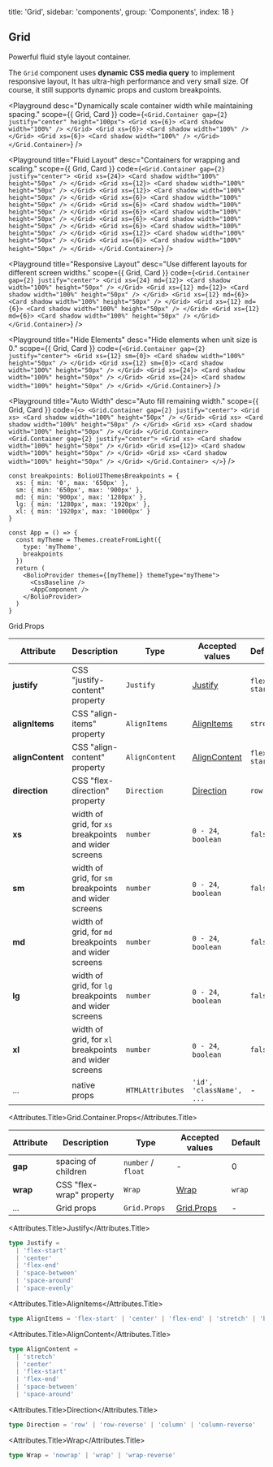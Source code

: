 
  title: 'Grid',
  sidebar: 'components',
  group: 'Components',
  index: 18
}

## Grid

Powerful fluid style layout container.

The `Grid` component uses **dynamic CSS media query** to implement responsive layout, It has ultra-high performance
and very small size. Of course, it still supports dynamic props and custom breakpoints.

<Playground
  desc="Dynamically scale container width while maintaining spacing."
  scope={{ Grid, Card }}
  code={`
<Grid.Container gap={2} justify="center" height="100px">
  <Grid xs={6}>
    <Card shadow width="100%" />
  </Grid>
  <Grid xs={6}>
    <Card shadow width="100%" />
  </Grid>
  <Grid xs={6}>
    <Card shadow width="100%" />
  </Grid>
</Grid.Container>
`}
/>

<Playground
  title="Fluid Layout"
  desc="Containers for wrapping and scaling."
  scope={{ Grid, Card }}
  code={`
<Grid.Container gap={2} justify="center">
  <Grid xs={24}>
    <Card shadow width="100%" height="50px" />
  </Grid>
  <Grid xs={12}>
    <Card shadow width="100%" height="50px" />
  </Grid>
  <Grid xs={12}>
    <Card shadow width="100%" height="50px" />
  </Grid>
  <Grid xs={6}>
    <Card shadow width="100%" height="50px" />
  </Grid>
  <Grid xs={6}>
    <Card shadow width="100%" height="50px" />
  </Grid>
  <Grid xs={6}>
    <Card shadow width="100%" height="50px" />
  </Grid>
  <Grid xs={6}>
    <Card shadow width="100%" height="50px" />
  </Grid>
  <Grid xs={6}>
    <Card shadow width="100%" height="50px" />
  </Grid>
  <Grid xs={12}>
    <Card shadow width="100%" height="50px" />
  </Grid>
  <Grid xs={6}>
    <Card shadow width="100%" height="50px" />
  </Grid>
</Grid.Container>
`}
/>

<Playground
  title="Responsive Layout"
  desc="Use different layouts for different screen widths."
  scope={{ Grid, Card }}
  code={`
<Grid.Container gap={2} justify="center">
  <Grid xs={24} md={12}>
    <Card shadow width="100%" height="50px" />
  </Grid>
  <Grid xs={12} md={12}>
    <Card shadow width="100%" height="50px" />
  </Grid>
  <Grid xs={12} md={6}>
    <Card shadow width="100%" height="50px" />
  </Grid>
  <Grid xs={12} md={6}>
    <Card shadow width="100%" height="50px" />
  </Grid>
  <Grid xs={12} md={6}>
    <Card shadow width="100%" height="50px" />
  </Grid>
</Grid.Container>
`}
/>

<Playground
  title="Hide Elements"
  desc="Hide elements when unit size is 0."
  scope={{ Grid, Card }}
  code={`
<Grid.Container gap={2} justify="center">
  <Grid xs={12} sm={0}>
    <Card shadow width="100%" height="50px" />
  </Grid>
  <Grid xs={12} sm={0}>
    <Card shadow width="100%" height="50px" />
  </Grid>
  <Grid xs={24}>
    <Card shadow width="100%" height="50px" />
  </Grid>
  <Grid xs={24}>
    <Card shadow width="100%" height="50px" />
  </Grid>
</Grid.Container>
`}
/>

<Playground
  title="Auto Width"
  desc="Auto fill remaining width."
  scope={{ Grid, Card }}
  code={`
<>
  <Grid.Container gap={2} justify="center">
    <Grid xs>
      <Card shadow width="100%" height="50px" />
    </Grid>
    <Grid xs>
      <Card shadow width="100%" height="50px" />
    </Grid>
    <Grid xs>
      <Card shadow width="100%" height="50px" />
    </Grid>
  </Grid.Container>
  <Grid.Container gap={2} justify="center">
    <Grid xs>
      <Card shadow width="100%" height="50px" />
    </Grid>
    <Grid xs={12}>
      <Card shadow width="100%" height="50px" />
    </Grid>
    <Grid xs>
      <Card shadow width="100%" height="50px" />
    </Grid>
  </Grid.Container>
</>
`}
/>

<PlaygroundTitle
  title="Custom Breakpoints"
  desc="Override the default breakpoints of the `@bolio-ui/core`."
/>

```tsx
const breakpoints: BolioUIThemesBreakpoints = {
  xs: { min: '0', max: '650px' },
  sm: { min: '650px', max: '900px' },
  md: { min: '900px', max: '1280px' },
  lg: { min: '1280px', max: '1920px' },
  xl: { min: '1920px', max: '10000px' }
}

const App = () => {
  const myTheme = Themes.createFromLight({
    type: 'myTheme',
    breakpoints
  })
  return (
    <BolioProvider themes={[myTheme]} themeType="myTheme">
      <CssBaseline />
      <AppComponent />
    </BolioProvider>
  )
}
```

<Attributes edit="/pages/docs/components/grid.mdx">
<Attributes.Title>Grid.Props</Attributes.Title>

| Attribute        | Description                                           | Type             | Accepted values               | Default      |
| ---------------- | ----------------------------------------------------- | ---------------- | ----------------------------- | ------------ |
| **justify**      | CSS "justify-content" property                        | `Justify`        | [Justify](#justify)           | `flex-start` |
| **alignItems**   | CSS "align-items" property                            | `AlignItems`     | [AlignItems](#alignitems)     | `stretch`    |
| **alignContent** | CSS "align-content" property                          | `AlignContent`   | [AlignContent](#aligncontent) | `flex-start` |
| **direction**    | CSS "flex-direction" property                         | `Direction`      | [Direction](#direction)       | `row`        |
| **xs**           | width of grid, for `xs` breakpoints and wider screens | `number`         | `0 - 24`, `boolean`           | `false`      |
| **sm**           | width of grid, for `sm` breakpoints and wider screens | `number`         | `0 - 24`, `boolean`           | `false`      |
| **md**           | width of grid, for `md` breakpoints and wider screens | `number`         | `0 - 24`, `boolean`           | `false`      |
| **lg**           | width of grid, for `lg` breakpoints and wider screens | `number`         | `0 - 24`, `boolean`           | `false`      |
| **xl**           | width of grid, for `xl` breakpoints and wider screens | `number`         | `0 - 24`, `boolean`           | `false`      |
| ...              | native props                                          | `HTMLAttributes` | `'id', 'className', ...`      | -            |

<Attributes.Title>Grid.Container.Props</Attributes.Title>

| Attribute | Description              | Type               | Accepted values           | Default |
| --------- | ------------------------ | ------------------ | ------------------------- | ------- |
| **gap**   | spacing of children      | `number` / `float` | -                         | 0       |
| **wrap**  | CSS "flex-wrap" property | `Wrap`             | [Wrap](#wrap)             | `wrap`  |
| ...       | Grid props               | `Grid.Props`       | [Grid.Props](#grid.props) | -       |

<Attributes.Title>Justify</Attributes.Title>

```ts
type Justify =
  | 'flex-start'
  | 'center'
  | 'flex-end'
  | 'space-between'
  | 'space-around'
  | 'space-evenly'
```

<Attributes.Title>AlignItems</Attributes.Title>

```ts
type AlignItems = 'flex-start' | 'center' | 'flex-end' | 'stretch' | 'baseline'
```

<Attributes.Title>AlignContent</Attributes.Title>

```ts
type AlignContent =
  | 'stretch'
  | 'center'
  | 'flex-start'
  | 'flex-end'
  | 'space-between'
  | 'space-around'
```

<Attributes.Title>Direction</Attributes.Title>

```ts
type Direction = 'row' | 'row-reverse' | 'column' | 'column-reverse'
```

<Attributes.Title>Wrap</Attributes.Title>

```ts
type Wrap = 'nowrap' | 'wrap' | 'wrap-reverse'
```

</Attributes>


